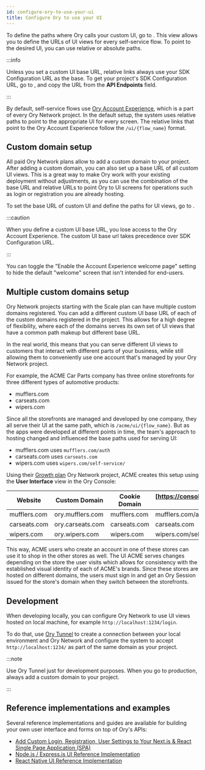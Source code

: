 ```yaml
---
id: configure-ory-to-use-your-ui
title: Configure Ory to use your UI
---
```


To define the paths where Ory calls your custom UI, go to <ConsoleLink route="project.ui" />. This view allows you to define the
URLs of UI views for every self-service flow. To point to the desired UI, you can use relative or absolute paths.

:::info

Unless you set a custom UI base URL, relative links always use your SDK Configuration URL as the base. To get your project's SDK
Configuration URL, go to <ConsoleLink route="project.settings" />, and copy the URL from the **API Endpoints** field.

:::

By default, self-service flows use [Ory Account Experience](./01_overview.mdx#why-should-i-use-ory-account-experience), which is a
part of every Ory Network project. In the default setup, the system uses relative paths to point to the appropriate UI for every
screen. The relative links that point to the Ory Account Experience follow the `/ui/{flow_name}` format.

## Custom domain setup

All paid Ory Network plans allow to add a custom domain to your project. After adding a custom domain, you can also set up a base
URL of all custom UI views. This is a great way to make Ory work with your existing deployment without adjustments, as you can use
the combination of the base URL and relative URLs to point Ory to UI screens for operations such as login or registration you are
already hosting.

To set the base URL of custom UI and define the paths for UI views, go to <ConsoleLink route="project.ui" />.

:::caution

When you define a custom UI base URL, you lose access to the Ory Account Experience. The custom UI base url takes precedence over
SDK Configuration URL.

:::

You can toggle the "Enable the Account Experience welcome page" setting to hide the default "welcome" screen that isn't intended
for end-users.

## Multiple custom domains setup

Ory Network projects starting with the Scale plan can have multiple custom domains registered. You can add a different custom UI
base URL of each of the custom domains registered in the project. This allows for a high degree of flexibility, where each of the
domains serves its own set of UI views that have a common path makeup but different base URL.

In the real world, this means that you can serve different UI views to customers that interact with different parts of your
business, while still allowing them to conveniently use one account that's managed by your Ory Network project.

For example, the ACME Car Parts company has three online storefronts for three different types of automotive products:

- mufflers.com
- carseats.com
- wipers.com

Since all the storefronts are managed and developed by one company, they all serve their UI at the same path, which is
`/acme/ui/{flow_name}`. But as the apps were developed at different points in time, the team's approach to hosting changed and
influenced the base paths used for serving UI:

- mufflers.com uses `mufflers.com/auth`
- carseats.com uses `carseats.com`
- wipers.com uses `wipers.com/self-service/`

Using their [Growth plan](https://www.ory.sh/pricing/) Ory Network project, ACME creates this setup using the **User Interface**
view in the Ory Console:

| Website      | Custom Domain    | Cookie Domain | [https://console.staging.ory.dev/projects/current/ui](Custom UI Base URL) |
|--------------|------------------|---------------|---------------------------------------------------------------------------|
| mufflers.com | ory.mufflers.com | mufflers.com  | mufflers.com/auth                                                         |
| carseats.com | ory.carseats.com | carseats.com  | carseats.com                                                              |
| wipers.com   | ory.wipers.com   | wipers.com    | wipers.com/self-service/                                                  |

This way, ACME users who create an account in one of these stores can use it to shop in the other stores as well. The UI ACME
serves changes depending on the store the user visits which allows for consistency with the established visual identity of each of
ACME's brands. Since these stores are hosted on different domains, the users must sign in and get an Ory Session issued for the
store's domain when they switch between the storefronts.

## Development

When developing locally, you can configure Ory Network to use UI views hosted on local machine, for example
`http://localhost:1234/login`.

To do that, use [Ory Tunnel](../../guides/cli/20_proxy-and-tunnel.mdx) to create a connection between your local environment and
Ory Network and configure the system to accept `http://localhost:1234/` as part of the same domain as your project.

:::note

Use Ory Tunnel just for development purposes. When you go to production, always add a custom domain to your project.

:::

## Reference implementations and examples

Several reference implementations and guides are available for building your own user interface and forms on top of Ory's APIs:

- [Add Custom Login, Registration, User Settings to Your Next.js & React Single Page Application (SPA)](https://www.ory.sh/nextjs-authentication-spa-custom-flows-open-source/)
- [Node.js / Express.js UI Reference Implementation](https://github.com/ory/kratos-selfservice-ui-node)
- [React Native UI Reference Implementation](https://github.com/ory/kratos-selfservice-ui-react-native)
